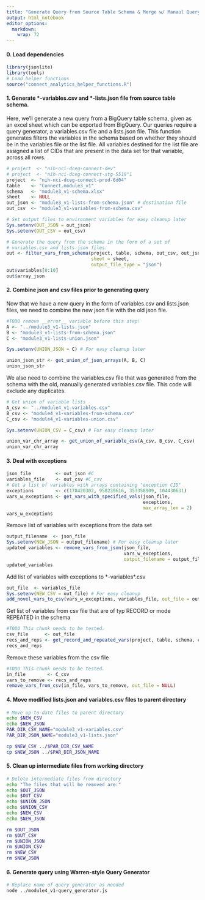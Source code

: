 ```yaml
---
title: "Generate Query from Source Table Schema & Merge w/ Manaul Query"
output: html_notebook
editor_options: 
  markdown: 
    wrap: 72
---
```


#### 0. Load dependencies

```r
library(jsonlite)
library(tools)
# Load helper functions
source("connect_analytics_helper_functions.R")
```

#### 1. Generate \*-variables.csv and \*-lists.json file from source table schema.

Here, we'll generate a new query from a BigQuery table schema, given as
an excel sheet which can be exported from BigQuery. Our queries require
a query generator, a variables.csv file and a lists.json file. This
function generates filters the variables in the schema based on whether
they should be in the variables file or the list file. All variables
destined for the list file are assigned a list of CIDs that are present
in the data set for that variable, across all rows.

```r
# project  <- "nih-nci-dceg-connect-dev"
# project  <- "nih-nci-dceg-connect-stg-5519"1
project  <- "nih-nci-dceg-connect-prod-6d04"
table    <- "Connect.module3_v1"
schema   <- "module3_v1-schema.xlsx"
sheet    <- NULL
out_json <- "module3_v1-lists-from-schema.json" # destination file
out_csv  <- "module3_v1-variables-from-schema.csv"

# Set output files to environment variables for easy cleanup later
Sys.setenv(OUT_JSON = out_json)
Sys.setenv(OUT_CSV = out_csv)

# Generate the query from the schema in the form of a set of 
# variables.csv and lists.json files.
out <- filter_vars_from_schema(project, table, schema, out_csv, out_json, 
                               sheet = sheet,       
                               output_file_type = "json")
out$variables[0:10]
out$array_json
```

#### 2. Combine json and csv files prior to generating query

Now that we have a new query in the form of variables.csv and lists.json
files, we need to combine the new json file with the old json file.

```r
#TODO remove __error__ variable before this step!
A <- "../module3_v1-lists.json"
B <- "module3_v1-lists-from-schema.json"
C <- "module3_v1-lists-union.json"

Sys.setenv(UNION_JSON = C) # For easy cleanup later

union_json_str <- get_union_of_json_arrays(A, B, C)
union_json_str
```

We also need to combine the variables.csv file that was generated from
the schema with the old, manually generated variables.csv file. This
code will exclude any duplicates.

```r
# Get union of variable lists
A_csv <- "../module4_v1-variables.csv"
B_csv <- "module4_v1-variables-from-schema.csv"
C_csv <- "module4_v1-variables-union.csv"

Sys.setenv(UNION_CSV = C_csv) # For easy cleanup later

union_var_chr_array <- get_union_of_variable_csv(A_csv, B_csv, C_csv)
union_var_chr_array
```

#### 3. Deal with exceptions

```r
json_file         <- out_json #C
variables_file    <- out_csv #C_csv
# Get a list of variables with arrays containing "exception CID"
exceptions        <- c(178420302, 958239616, 353358909, 104430631)
vars_w_exceptions <- get_vars_with_specified_vals(json_file, 
                                                  exceptions, 
                                                  max_array_len = 2) 
vars_w_exceptions
```

Remove list of variables with exceptions from the data set

```r
output_filename  <- json_file
Sys.setenv(NEW_JSON = output_filename) # For easy cleanup later
updated_variables <- remove_vars_from_json(json_file, 
                                           vars_w_exceptions,
                                           output_filename = output_filename) 
updated_variables
```

Add list of variables with exceptions to \*-variables\*.csv

```r
out_file  <- variables_file
Sys.setenv(NEW_CSV = out_file) # For easy cleanup 
add_novel_vars_to_csv(vars_w_exceptions, variables_file, out_file = out_file)
```

Get list of variables from csv file that are of typ RECORD or mode
REPEATED in the schema

```r
#TODO This chunk needs to be tested.
csv_file      <- out_file
recs_and_reps <- get_record_and_repeated_vars(project, table, schema, csv_file)
recs_and_reps
```

Remove these variables from the csv file

```r
#TODO This chunk needs to be tested.
in_file        <- C_csv
vars_to_remove <- recs_and_reps
remove_vars_from_csv(in_file, vars_to_remove, out_file = NULL)
```

#### 4. Move modified lists.json and variables.csv files to parent directory

```bash
# Move up-to-date files to parent directory
echo $NEW_CSV  
echo $NEW_JSON
PAR_DIR_CSV_NAME="module3_v1-variables.csv"
PAR_DIR_JSON_NAME="module3_v1-lists.json"

cp $NEW_CSV ../$PAR_DIR_CSV_NAME
cp $NEW_JSON ../$PAR_DIR_JSON_NAME
```

#### 5. Clean up intermediate files from working directory

```bash
# Delete intermediate files from directory
echo "The files that will be removed are:"
echo $OUT_JSON
echo $OUT_CSV
echo $UNION_JSON
echo $UNION_CSV
echo $NEW_CSV  
echo $NEW_JSON

rm $OUT_JSON
rm $OUT_CSV
rm $UNION_JSON
rm $UNION_CSV
rm $NEW_CSV  
rm $NEW_JSON
```

#### 6. Generate query using Warren-style Query Generator

```bash
# Replace name of query generator as needed
node ../module4_v1-query_generator.js
```
